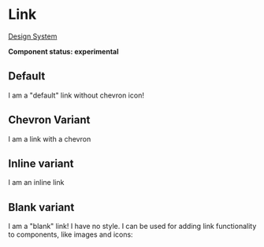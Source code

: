 
<Meta title="UI/Typography/Link" component={Link} />

# Link

[Design System](https://designsystem.amsterdam.nl/7awj1hc9f/p/4701a1-links)

**Component status: experimental**

## Default

<Preview>
  <Story name="Default">
    <React.Fragment>
      <Link href="/">
        I am a &quot;default&quot; link without chevron icon!
      </Link>
    </React.Fragment>
  </Story>
</Preview>

## Chevron Variant

<Preview>
  <Story name="Chevron Variant">
    <React.Fragment>
      <Link href="/" variant="with-chevron">
        I am a link with a chevron
      </Link>
    </React.Fragment>
  </Story>
</Preview>

## Inline variant

<Preview>
  <Story name="Inline variant">
    <React.Fragment>
      <Link href="/" variant="inline">
        I am an inline link
      </Link>
    </React.Fragment>
  </Story>
</Preview>

## Blank variant

<Preview>
  <Story name="Blank variant">
    <React.Fragment>
      <Link href="/" variant="blank">
        I am a &quot;blank&quot; link! I have no style. I can be used for adding
        link functionality to components, like images and icons:
      </Link>
      <Link href="/" variant="blank">
        <Icon>
          <Alert />
        </Icon>
      </Link>
    </React.Fragment>
  </Story>
</Preview>
